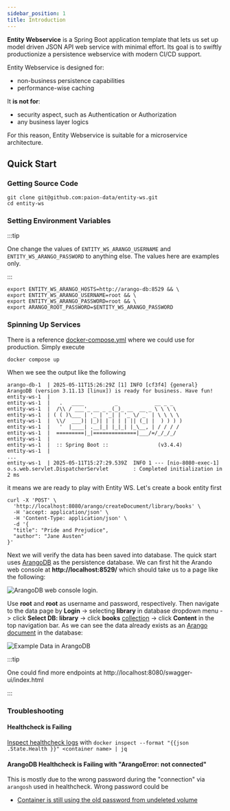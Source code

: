 ```yaml
---
sidebar_position: 1
title: Introduction
---
```


__Entity Webservice__ is a Spring Boot application template that lets us set up model driven JSON API web service with
minimal effort. Its goal is to swiftly productionize a persistence webservice with modern CI/CD support.

Entity Webservice is designed for:

- non-business persistence capabilities
- performance-wise caching

It __is not for__:

- security aspect, such as Authentication or Authorization
- any business layer logics

For this reason, Entity Webservice is suitable for a microservice architecture.

Quick Start
-----------

### Getting Source Code

```console
git clone git@github.com:paion-data/entity-ws.git
cd entity-ws
```

### Setting Environment Variables

:::tip

One change the values of `ENTITY_WS_ARANGO_USERNAME` and `ENTITY_WS_ARANGO_PASSWORD` to anything else. The values here
are examples only.

:::

```console
export ENTITY_WS_ARANGO_HOSTS=http://arango-db:8529 && \
export ENTITY_WS_ARANGO_USERNAME=root && \
export ENTITY_WS_ARANGO_PASSWORD=root && \
export ARANGO_ROOT_PASSWORD=$ENTITY_WS_ARANGO_PASSWORD
```

### Spinning Up Services

There is a reference [docker-compose.yml](./docker-compose.yml) where we could use for production. Simply execute

```console
docker compose up
```

When we see the output like the following

```text
arango-db-1  | 2025-05-11T15:26:29Z [1] INFO [cf3f4] {general} ArangoDB (version 3.11.13 [linux]) is ready for business. Have fun!
entity-ws-1  |
entity-ws-1  |   .   ____          _            __ _ _
entity-ws-1  |  /\\ / ___'_ __ _ _(_)_ __  __ _ \ \ \ \
entity-ws-1  | ( ( )\___ | '_ | '_| | '_ \/ _` | \ \ \ \
entity-ws-1  |  \\/  ___)| |_)| | | | | || (_| |  ) ) ) )
entity-ws-1  |   '  |____| .__|_| |_|_| |_\__, | / / / /
entity-ws-1  |  =========|_|==============|___/=/_/_/_/
entity-ws-1  |
entity-ws-1  |  :: Spring Boot ::                (v3.4.4)
entity-ws-1  |
...
entity-ws-1  | 2025-05-11T15:27:29.539Z  INFO 1 --- [nio-8080-exec-1] o.s.web.servlet.DispatcherServlet        : Completed initialization in 2 ms
```

it means we are ready to play with Entity WS. Let's create a book entity first

```console
curl -X 'POST' \
  'http://localhost:8080/arango/createDocument/library/books' \
  -H 'accept: application/json' \
  -H 'Content-Type: application/json' \
  -d '{
  "title": "Pride and Prejudice",
  "author": "Jane Austen"
}'
```

Next we will verify the data has been saved into database. The quick start uses [ArangoDB](https://arango.paion-data.dev/)
as the persistence database. We can first hit the Arando web console at __http://localhost:8529/__ which should take us to a
page like the following:

![ArangoDB web console login](img/arango-login.png "Error loading img/arango-login.png").

Use __root__ and __root__ as username and password, respectively. Then navigate to the data page by __Login__ ->
selecting __library__ in database dropdown menu -> click __Select DB: library__ -> click __books__
[collection](https://arango.paion-data.dev/stable/concepts/data-structure/collections/) -> click __Content__ in the top
navigation bar. As we can see the data already exists as an
[Arango document](https://arango.paion-data.dev/stable/concepts/data-structure/documents/) in the database:

![Example Data in ArangoDB](img/example-data.png "Error loading img/example-data.png")

:::tip

One could find more endpoints at http://localhost:8080/swagger-ui/index.html

:::

### Troubleshooting

#### Healthcheck is Failing

[Inspect healthcheck logs](https://stackoverflow.com/a/42738182) with
`docker inspect --format "{{json .State.Health }}" <container name> | jq`

#### ArangoDB Healthcheck is Failing with "ArangoError: not connected"

This is mostly due to the wrong password during the "connection" via `arangosh` used in healthcheck. Wrong password
could be

- [Container is still using the old password from undeleted volume](https://github.com/arangodb/arangodb/issues/2712#issuecomment-314949756)
